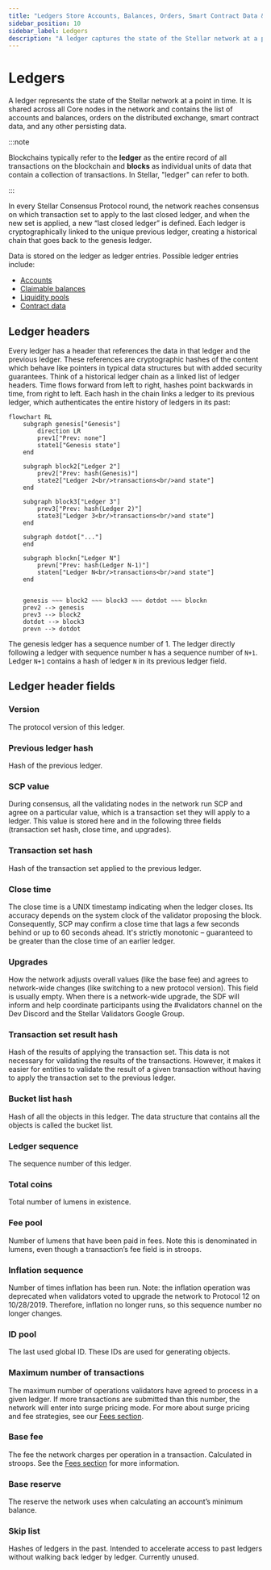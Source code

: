 ```yaml
---
title: "Ledgers Store Accounts, Balances, Orders, Smart Contract Data & More"
sidebar_position: 10
sidebar_label: Ledgers
description: "A ledger captures the state of the Stellar network at a point in time, storing accounts, balances, orders, smart contract data, and other persistent information."
---
```


# Ledgers

A ledger represents the state of the Stellar network at a point in time. It is shared across all Core nodes in the network and contains the list of accounts and balances, orders on the distributed exchange, smart contract data, and any other persisting data.

:::note

Blockchains typically refer to the **ledger** as the entire record of all transactions on the blockchain and **blocks** as individual units of data that contain a collection of transactions. In Stellar, "ledger" can refer to both.

:::

In every Stellar Consensus Protocol round, the network reaches consensus on which transaction set to apply to the last closed ledger, and when the new set is applied, a new “last closed ledger” is defined. Each ledger is cryptographically linked to the unique previous ledger, creating a historical chain that goes back to the genesis ledger.

Data is stored on the ledger as ledger entries. Possible ledger entries include:

- [Accounts](./accounts.mdx)
- [Claimable balances](../../encyclopedia/transactions-specialized/claimable-balances.mdx)
- [Liquidity pools](../liquidity-on-stellar-sdex-liquidity-pools.mdx)
- [Contract data](../../fundamentals/contract-development/storage/persisting-data.mdx#ledger-entries)

## Ledger headers

Every ledger has a header that references the data in that ledger and the previous ledger. These references are cryptographic hashes of the content which behave like pointers in typical data structures but with added security guarantees. Think of a historical ledger chain as a linked list of ledger headers. Time flows forward from left to right, hashes point backwards in time, from right to left. Each hash in the chain links a ledger to its previous ledger, which authenticates the entire history of ledgers in its past:

```mermaid
flowchart RL
    subgraph genesis["Genesis"]
        direction LR
        prev1["Prev: none"]
        state1["Genesis state"]
    end

    subgraph block2["Ledger 2"]
        prev2["Prev: hash(Genesis)"]
        state2["Ledger 2<br/>transactions<br/>and state"]
    end

    subgraph block3["Ledger 3"]
        prev3["Prev: hash(Ledger 2)"]
        state3["Ledger 3<br/>transactions<br/>and state"]
    end

    subgraph dotdot["..."]
    end

    subgraph blockn["Ledger N"]
        prevn["Prev: hash(Ledger N-1)"]
        staten["Ledger N<br/>transactions<br/>and state"]
    end


    genesis ~~~ block2 ~~~ block3 ~~~ dotdot ~~~ blockn
    prev2 --> genesis
    prev3 --> block2
    dotdot --> block3
    prevn --> dotdot

```

The genesis ledger has a sequence number of 1. The ledger directly following a ledger with sequence number `N` has a sequence number of `N+1`. Ledger `N+1` contains a hash of ledger `N` in its previous ledger field.

## Ledger header fields

### Version

The protocol version of this ledger.

### Previous ledger hash

Hash of the previous ledger.

### SCP value

During consensus, all the validating nodes in the network run SCP and agree on a particular value, which is a transaction set they will apply to a ledger. This value is stored here and in the following three fields (transaction set hash, close time, and upgrades).

### Transaction set hash

Hash of the transaction set applied to the previous ledger.

### Close time

The close time is a UNIX timestamp indicating when the ledger closes. Its accuracy depends on the system clock of the validator proposing the block. Consequently, SCP may confirm a close time that lags a few seconds behind or up to 60 seconds ahead. It's strictly monotonic – guaranteed to be greater than the close time of an earlier ledger.

### Upgrades

How the network adjusts overall values (like the base fee) and agrees to network-wide changes (like switching to a new protocol version). This field is usually empty. When there is a network-wide upgrade, the SDF will inform and help coordinate participants using the #validators channel on the Dev Discord and the Stellar Validators Google Group.

### Transaction set result hash

Hash of the results of applying the transaction set. This data is not necessary for validating the results of the transactions. However, it makes it easier for entities to validate the result of a given transaction without having to apply the transaction set to the previous ledger.

### Bucket list hash

Hash of all the objects in this ledger. The data structure that contains all the objects is called the bucket list.

### Ledger sequence

The sequence number of this ledger.

### Total coins

Total number of lumens in existence.

### Fee pool

Number of lumens that have been paid in fees. Note this is denominated in lumens, even though a transaction’s fee field is in stroops.

### Inflation sequence

Number of times inflation has been run. Note: the inflation operation was deprecated when validators voted to upgrade the network to Protocol 12 on 10/28/2019. Therefore, inflation no longer runs, so this sequence number no longer changes.

### ID pool

The last used global ID. These IDs are used for generating objects.

### Maximum number of transactions

The maximum number of operations validators have agreed to process in a given ledger. If more transactions are submitted than this number, the network will enter into surge pricing mode. For more about surge pricing and fee strategies, see our [Fees section](../../fundamentals/fees-resource-limits-metering.mdx).

### Base fee

The fee the network charges per operation in a transaction. Calculated in stroops. See the [Fees section](../../fundamentals/fees-resource-limits-metering.mdx) for more information.

### Base reserve

The reserve the network uses when calculating an account’s minimum balance.

### Skip list

Hashes of ledgers in the past. Intended to accelerate access to past ledgers without walking back ledger by ledger. Currently unused.

